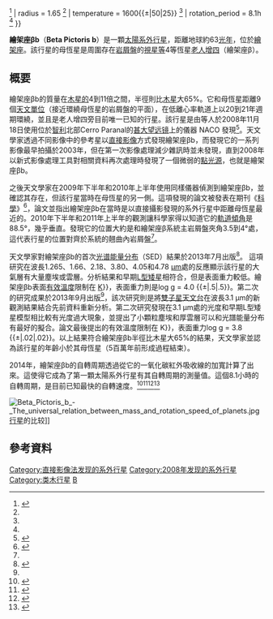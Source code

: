 {{Planetbox begin
| name = 繪架座βb<br />Beta Pictoris b
}}
{{Planetbox image
| image = Beta_Pictoris_system_annotated.jpg
| caption =  加上文字說明的繪架座β系統，可見繪架座βb
}}
{{Planetbox star
| star = [[老人增四|老人增四]]（繪架座β）
| constell = [[繪架座|繪架座]]
| RA = {{RA|5|47|17.1}}
| DEC = {{DEC|-51|03|59}}
| app_mag = 3.861
| dist_ly = 63.4 ± .1
| dist_pc = 19.44 ± .05
| class = A6V
}}
{{Planetbox separation
| separation_mas = 450
| separation = 9<ref name="ChauvinLagrange2012">{{cite journal|last1=Chauvin|first1=G.|last2=Lagrange|first2=A.-M.|last3=Beust|first3=H.|last4=Bonnefoy|first4=M.|last5=Boccaletti|first5=A.|last6=Apai|first6=D.|last7=Allard|first7=F.|last8=Ehrenreich|first8=D.|last9=Girard|first9=J. H. V.|last10=Mouillet|first10=D.|last11=Rouan|first11=D.|title=Orbital characterization of the β Pictoris b giant planet|journal=Astronomy & Astrophysics|volume=542|year=2012|pages=A41|issn=0004-6361|doi=10.1051/0004-6361/201118346}}</ref>}}
{{Planetbox orbit
| semimajor = ~ 9
| period_year = ~ 20-21

}}
{{Planetbox character
| mass = 7{{±|4|3}}<ref name="CurrieBurrows2013">{{cite journal |last1=Currie |first1=Thayne |last2=Burrows |first2=Adam |last3=Madhusudhan |first3=Nikku |last4=Fukagawa |first4=Misato |last5=Girard |first5=Julien H. |last6=Dawson |first6=Rebekah |last7=Murray-Clay |first7=Ruth |last8=Kenyon |first8=Scott |last9=Kuchner |first9=Marc |last10=Matsumura |first10=Soko |last11=Jayawardhana |first11=Ray |last12=Chambers |first12=John |last13=Bromley |first13=Ben |title=A Combined Very Large Telescope and Gemini Study of the Atmosphere of the Directly Imaged Planet, β Pictoris b |journal=The Astrophysical Journal |volume=776 |issue=1 |year=2013 |pages=15 |issn=0004-637X |doi=10.1088/0004-637X/776/1/15}}</ref>
| radius = 1.65 <ref name="CurrieBurrows2013" />
| temperature = 1600{{±|50|25}} <ref name="CurrieBurrows2013" />
| rotation_period = 8.1h <ref name=eso />
}}
{{Planetbox discovery
| discovery_date = 2008年11月18日
| discoverers = [[安妮－瑪麗·拉格朗日|安妮－瑪麗·拉格朗日]]等人
| discovery_method = [[系外行星偵測法#直接影像|直接影像]]
| discovery_site = [[甚大望远镜|甚大望远镜]]
| discovery_status = 確認
}}
{{Planetbox reference
| star = Beta+Pic
| planet = b
}}
{{Planetbox end}}

'''繪架座βb'''（'''Beta Pictoris b'''）是一顆[[太陽系外行星|太陽系外行星]]，距離地球約63[[光年|光年]]，位於[[繪架座|繪架座]]。該行星的母恆星是周圍存在[[岩屑盤|岩屑盤]]的[[視星等|視星等]]4等恆星[[老人增四|老人增四]]（繪架座β）。

==概要==
繪架座βb的質量在[[木星質量|木星的]]4到11倍之間，半徑則比[[木星|木星]]大65%。它和母恆星距離9個[[天文單位|天文單位]]（接近環繞母恆星的岩屑盤的平面），在低離心率軌道上以20到21年週期環繞，並且是老人增四旁目前唯一已知的行星。該行星是由{{link-fr|安妮－瑪麗·拉格朗日|Anne-Marie Lagrange}}等人於2008年11月18日使用位於[[智利|智利]]北部Cerro Paranal的[[甚大望远镜|甚大望远镜]]上的儀器 NACO 發現<ref name="LagrangeGratadour2009">{{cite journal |last1=Lagrange |first1=A.-M. |last2=Gratadour |first2=D. |last3=Chauvin |first3=G. |last4=Fusco |first4=T. |last5=Ehrenreich |first5=D. |last6=Mouillet |first6=D. |last7=Rousset |first7=G. |last8=Rouan |first8=D. |last9=Allard |first9=F. |last10=Gendron |first10=É. |last11=Charton |first11=J. |last12=Mugnier |first12=L. |last13=Rabou |first13=P. |last14=Montri |first14=J. |last15=Lacombe |first15=F. |title=A probable giant planet imaged in the β Pictoris disk |journal=Astronomy and Astrophysics |volume=493 |issue=2 |year=2009 |pages=L21–L25 |issn=0004-6361 |doi=10.1051/0004-6361:200811325|language=en }}</ref>。天文學家透過不同影像中的參考星以[[系外行星偵測法#直接影像|直接影像]]方式發現繪架座βb，而發現它的一系列影像最早拍攝於2003年，但在第一次影像處理減少雜訊時並未發現，直到2008年以新式影像處理工具對相關資料再次處理時發現了一個微弱的[[點源|點光源]]，也就是繪架座βb。

之後天文學家在2009年下半年和2010年上半年使用同樣儀器偵測到繪架座βb，並確認其存在，但該行星當時在母恆星的另一側。這項發現的論文被發表在期刊《[[科学_(期刊)|科學]]》<ref name="LagrangeBonnefoy2010">{{cite journal |last1=Lagrange |first1=A.- M. |last2=Bonnefoy |first2=M. |last3=Chauvin |first3=G. |last4=Apai |first4=D. |last5=Ehrenreich |first5=D. |last6=Boccaletti |first6=A. |last7=Gratadour |first7=D. |last8=Rouan |first8=D. |last9=Mouillet |first9=D. |last10=Lacour |first10=S. |last11=Kasper |first11=M. |title=A Giant Planet Imaged in the Disk of the Young Star   Pictoris |journal=Science |volume=329 |issue=5987 |year=2010 |pages=57–59 |issn=0036-8075 |doi=10.1126/science.1187187 |language=en }}</ref>，論文並指出繪架座βb在當時是以直接攝影發現的系外行星中距離母恆星最近的。2010年下半年和2011年上半年的觀測讓科學家得以知道它的[[軌道傾角|軌道傾角]]是88.5°，幾乎垂直。發現它的位置大約是和繪架座β系統主岩屑盤夾角3.5到4°處，這代表行星的位置對齊於系統的翹曲內岩屑盤<ref name="ChauvinLagrange2012" />。

天文學家對繪架座βb的首次[[光谱能量分布|光谱能量分布]]（SED）結果於2013年7月出版<ref name="BonnefoyBoccaletti2013">{{cite journal |last1=Bonnefoy |first1=M. |last2=Boccaletti |first2=A. |last3=Lagrange |first3=A.-M. |last4=Allard |first4=F. |last5=Mordasini |first5=C. |last6=Beust |first6=H. |last7=Chauvin |first7=G. |last8=Girard |first8=J. H. V. |last9=Homeier |first9=D. |last10=Apai |first10=D. |last11=Lacour |first11=S. |last12=Rouan |first12=D. |title=The near-infrared spectral energy distribution ofβPictoris b |journal=Astronomy & Astrophysics |volume=555 |year=2013 |pages=A107 |issn=0004-6361 |doi=10.1051/0004-6361/201220838 |language=en}}</ref>。
這項研究在波長1.265、1.66、2.18、3.80、4.05和4.78 [[微米|µm]]處的反應顯示該行星的大氣層有大量塵埃或雲層。分析結果和早期[[棕矮星|L型矮星]]相符合，但是表面重力較低。繪架座βb表面[[有效溫度|有效溫度]]限制在{{nowrap|1700{{±|100|100}} [[熱力學溫標|K]]}}，表面重力則是log g = 4.0 {{±|.5|.5}}。第二次的研究成果於2013年9月出版<ref name="CurrieBurrows2013" />，該次研究則是將[[雙子星天文台|雙子星天文台]]在波長3.1 µm的新觀測結果結合先前資料重新分析。第二次研究發現在3.1 µm處的光度和早期L型矮星模型相比較有光度過大現象，並提出了小顆粒塵埃和厚雲層可以和光譜能量分布有最好的擬合。論文最後提出的有效溫度限制在{{nowrap|1600{{±|50|25}} K}}，表面重力log g = 3.8 {{±|.02|.02}}。以上結果符合繪架座βb半徑比木星大65%的結果，天文學家並認為該行星的年齡小於其母恆星（5百萬年前形成過程結束）。

2014年，繪架座βb的自轉周期透過從它的一氧化碳紅外吸收線的加寬計算了出來。這使得它成為了第一顆太陽系外行星有其自轉周期的測量值。這個8.1小時的自轉周期，是目前已知最快的自轉速度。<ref name=eso>{{cite news |url=http://www.eso.org/public/news/eso1414/ |title=Length of Exoplanet Day Measured for First Time / VLT measures the spin of Beta Pictoris b |date=2014-04-30 |language=en |accessdate=2014-05-24 |archive-date=2018-06-14 |archive-url=https://web.archive.org/web/20180614053849/https://www.eso.org/public/news/eso1414/ |dead-url=no }}</ref><ref name="Cowen2014">{{cite journal|url=http://www.nature.com/doifinder/10.1038/nature.2014.15132|title=First exoplanet seen spinning|journal=Nature|language=en|accessdate=2018-04-02|doi=10.1038/nature.2014.15132|author=Ron Cowen}}</ref><ref name="Snellen2014">{{cite journal|url=http://www.nature.com/articles/nature13253|pages=63–65|title=Fast spin of the young extrasolar planet β Pictoris b|journal=Nature|volume=509|issue=7498|issn=1476-4687|date=2014/05|language=En|accessdate=2018-04-02|doi=10.1038/nature13253|author=Ignas A. G. Snellen, Bernhard R. Brandl, Remco J. de Kok, Matteo Brogi, Jayne Birkby, Henriette Schwarz|archive-date=2022-01-21|archive-url=https://web.archive.org/web/20220121203044/https://www.nature.com/articles/nature13253|dead-url=no}}</ref><ref>{{cite news |url=http://www.fromquarkstoquasars.com/vlt-measures-exoplanets-spin/ |title=VLT Measures Exoplanet’s Spin |language=en |date=2014-05-23 |accessdate=2014-05-24 |archive-date=2015-09-24 |archive-url=https://web.archive.org/web/20150924015752/http://www.fromquarkstoquasars.com/vlt-measures-exoplanets-spin/ |dead-url=no }}</ref>

[[File:Beta_Pictoris_b_-_The_universal_relation_between_mass_and_rotation_speed_of_planets.jpg|left]][[行星|行星]]的比较]]

==參考資料==
{{reflist}}
{{位于60-65光年范围内的恒星系统}}
[[Category:直接影像法发现的系外行星|Category:直接影像法发现的系外行星]]
[[Category:2008年发现的系外行星|Category:2008年发现的系外行星]]
[[Category:类木行星|Category:类木行星]]
[[Category:绘架座|B]]